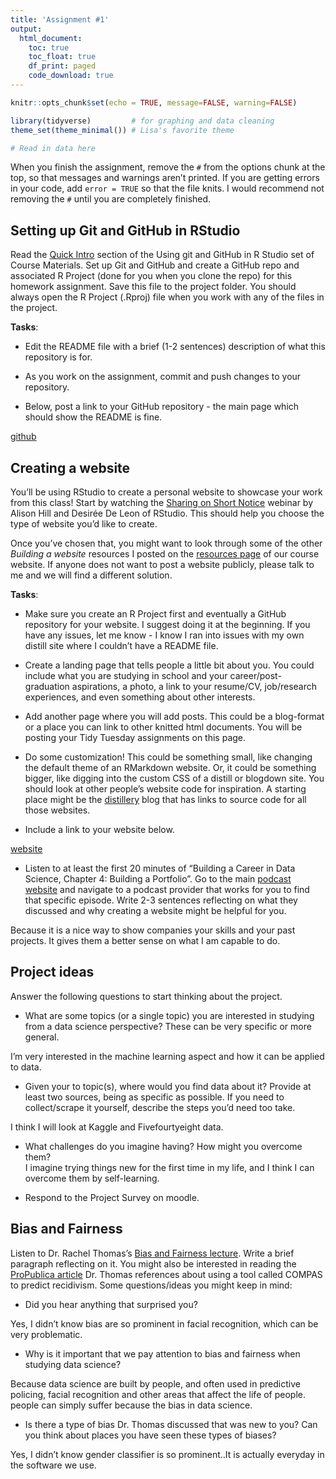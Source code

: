 ```yaml
---
title: 'Assignment #1'
output: 
  html_document:
    toc: true
    toc_float: true
    df_print: paged
    code_download: true
---
```


```r
knitr::opts_chunk$set(echo = TRUE, message=FALSE, warning=FALSE)
```

```r
library(tidyverse)         # for graphing and data cleaning
theme_set(theme_minimal()) # Lisa's favorite theme
```

```r
# Read in data here
```

When you finish the assignment, remove the `#` from the options chunk at the top, so that messages and warnings aren't printed. If you are getting errors in your code, add `error = TRUE` so that the file knits. I would recommend not removing the `#` until you are completely finished.

## Setting up Git and GitHub in RStudio

Read the [Quick Intro](https://advanced-ds-in-r.netlify.app/posts/2021-01-28-gitgithub/#quick-intro) section of the Using git and GitHub in R Studio set of Course Materials. Set up Git and GitHub and create a GitHub repo and associated R Project (done for you when you clone the repo) for this homework assignment. Save this file to the project folder. You should always open the R Project (.Rproj) file when you work with any of the files in the project.

**Tasks**:

-   Edit the README file with a brief (1-2 sentences) description of what this repository is for.

-   As you work on the assignment, commit and push changes to your repository.

-   Below, post a link to your GitHub repository - the main page which should show the README is fine.

[github](https://github.com/kidakk/Advanced-Data-Science)

## Creating a website

You'll be using RStudio to create a personal website to showcase your work from this class! Start by watching the [Sharing on Short Notice](https://youtu.be/QcE4RBH2auQ) webinar by Alison Hill and Desirée De Leon of RStudio. This should help you choose the type of website you'd like to create.

Once you've chosen that, you might want to look through some of the other *Building a website* resources I posted on the [resources page](https://advanced-ds-in-r.netlify.app/resources.html) of our course website. If anyone does not want to post a website publicly, please talk to me and we will find a different solution.

**Tasks**:

-   Make sure you create an R Project first and eventually a GitHub repository for your website. I suggest doing it at the beginning. If you have any issues, let me know - I know I ran into issues with my own distill site where I couldn't have a README file.

-   Create a landing page that tells people a little bit about you. You could include what you are studying in school and your career/post-graduation aspirations, a photo, a link to your resume/CV, job/research experiences, and even something about other interests.

-   Add another page where you will add posts. This could be a blog-format or a place you can link to other knitted html documents. You will be posting your Tidy Tuesday assignments on this page.

-   Do some customization! This could be something small, like changing the default theme of an RMarkdown website. Or, it could be something bigger, like digging into the custom CSS of a distill or blogdown site. You should look at other people's website code for inspiration. A starting place might be the [distillery](https://distillery.rbind.io/showcase.html) blog that has links to source code for all those websites.

-   Include a link to your website below.

[website](https://xuechenyu.netlify.app/)

-   Listen to at least the first 20 minutes of "Building a Career in Data Science, Chapter 4: Building a Portfolio". Go to the main [podcast website](https://podcast.bestbook.cool/) and navigate to a podcast provider that works for you to find that specific episode. Write 2-3 sentences reflecting on what they discussed and why creating a website might be helpful for you.

Because it is a nice way to show companies your skills and your past projects. It gives them a better sense on what I am capable to do. 

## Project ideas

Answer the following questions to start thinking about the project.

-   What are some topics (or a single topic) you are interested in studying from a data science perspective? These can be very specific or more general.  

I'm very interested in the machine learning aspect and how it can be applied to data. 

-   Given your to topic(s), where would you find data about it? Provide at least two sources, being as specific as possible. If you need to collect/scrape it yourself, describe the steps you'd need too take.

I think I will look at Kaggle and Fivefourtyeight data. 

-   What challenges do you imagine having? How might you overcome them?  
I imagine trying things new for the first time in my life, and I think I can overcome them by self-learning. 


-   Respond to the Project Survey on moodle.

## Bias and Fairness

Listen to Dr. Rachel Thomas's [Bias and Fairness lecture](https://ethics.fast.ai/videos/?lesson=2). Write a brief paragraph reflecting on it. You might also be interested in reading the [ProPublica article](https://www.propublica.org/article/machine-bias-risk-assessments-in-criminal-sentencing) Dr. Thomas references about using a tool called COMPAS to predict recidivism. Some questions/ideas you might keep in mind:

-   Did you hear anything that surprised you?

Yes, I didn't know bias are so prominent in facial recognition, which can be very problematic. 

-   Why is it important that we pay attention to bias and fairness when studying data science?

Because data science are built by people, and often used in predictive policing, facial recognition and other areas that affect the life of people. people can simply suffer because the bias in data science.


-   Is there a type of bias Dr. Thomas discussed that was new to you? Can you think about places you have seen these types of biases?

Yes, I didn't know gender classifier is so prominent..It is actually everyday in the software we use. 